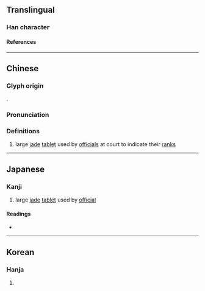 {{character info}}
==Translingual==

===Han character===
{{Han char|rn=96|rad=玉|as=04|sn=8|four=18120|canj=MGOLL|ids=⿰𤣩介}}

====References====
{{Han ref|kx=0728.040|dkj=20861|dj=1140.040|hdz=21104.100|uh=73A0}}

----

==Chinese==
{{zh-forms}}

===Glyph origin===
{{Han etym}}
{{Han compound|玉|介|ls=psc|c1=s|c2=p|t1=jade}}.

===Pronunciation===
{{zh-pron
|m=jiè
|c=gaai3
|mc=y
|oc=y
|cat=n
}}

===Definitions===
{{zh-hanzi}}

# large [[jade]] [[tablet]] used by [[official]]s at court to indicate their [[rank]]s

----

==Japanese==

===Kanji===
{{ja-kanji|grade=|rs=玉04}}

# large [[jade]] [[tablet]] used by [[official]]

====Readings====
* {{ja-readings|on=[[かい]] (kai)|kun=}}

----

==Korean==

===Hanja===
{{ko-hanja|hangeul=개|eumhun=|rv=gae|mr=kae|y=kay}}

# {{rfdef|ko|sort=玉04}}